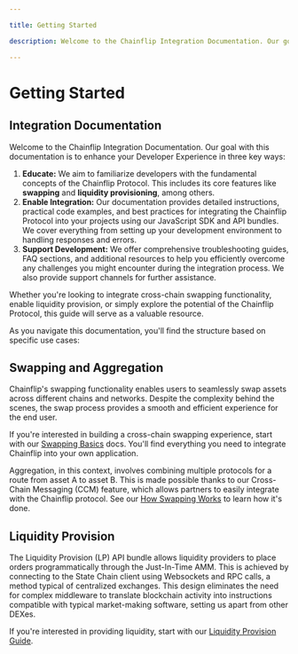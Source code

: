 ```yaml
---

title: Getting Started

description: Welcome to the Chainflip Integration Documentation. Our goal with this documentation is to enhance your Developer Experience with the Chainflip protocol.

---
```


# Getting Started

## Integration Documentation

Welcome to the Chainflip Integration Documentation. Our goal with this documentation is to enhance your Developer Experience in three key ways:

1. **Educate:** We aim to familiarize developers with the fundamental concepts of the Chainflip Protocol. This includes its core features like **swapping** and **liquidity provisioning**, among others.
2. **Enable Integration:** Our documentation provides detailed instructions, practical code examples, and best practices for integrating the Chainflip Protocol into your projects using our JavaScript SDK and API bundles. We cover everything from setting up your development environment to handling responses and errors.
3. **Support Development:** We offer comprehensive troubleshooting guides, FAQ sections, and additional resources to help you efficiently overcome any challenges you might encounter during the integration process. We also provide support channels for further assistance.

Whether you're looking to integrate cross-chain swapping functionality, enable liquidity provision, or simply explore the potential of the Chainflip Protocol, this guide will serve as a valuable resource.

As you navigate this documentation, you'll find the structure based on specific use cases:

## Swapping and Aggregation

Chainflip's swapping functionality enables users to seamlessly swap assets across different chains and networks. Despite the complexity behind the scenes, the swap process provides a smooth and efficient experience for the end user.

If you're interested in building a cross-chain swapping experience, start with our [Swapping Basics](swapping-and-aggregation/swapping-basics.mdx) docs. You'll find everything you need to integrate Chainflip into your own application.

Aggregation, in this context, involves combining multiple protocols for a route from asset A to asset B. This is made possible thanks to our Cross-Chain Messaging (CCM) feature, which allows partners to easily integrate with the Chainflip protocol. See our [How Swapping Works](swapping-and-aggregation/how-swapping-works.md) to learn how it's done.

## Liquidity Provision

The Liquidity Provision (LP) API bundle allows liquidity providers to place orders programmatically through the Just-In-Time AMM. This is achieved by connecting to the State Chain client using Websockets and RPC calls, a method typical of centralized exchanges. This design eliminates the need for complex middleware to translate blockchain activity into instructions compatible with typical market-making software, setting us apart from other DEXes.

If you're interested in providing liquidity, start with our [Liquidity Provision Guide](liquidity-provision/liquidity-provision-basics.mdx).

